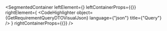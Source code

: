 
<SegmentedContainer
  leftElement={<GetRequirementQueryDTODesc />}
  leftContainerProps={{}}
  rightElement={
    <CodeHighlighter
      object={GetRequirementQueryDTOVisualJson}
      language={"json"}
      title={"Query"}
    />
  }
  rightContainerProps={{}}
/>
